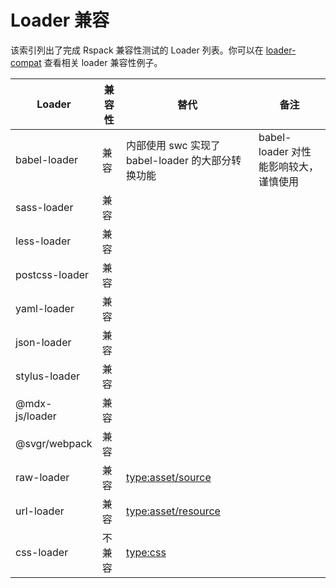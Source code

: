 # Loader 兼容

该索引列出了完成 Rspack 兼容性测试的 Loader 列表。你可以在 [loader-compat](https://github.com/modern-js-dev/rspack/blob/main/examples/loader-compat/rspack.config.js) 查看相关 loader 兼容性例子。

| Loader         | 兼容性 | 替代                                              | 备注                                  |
| -------------- | ------ | ------------------------------------------------- | ------------------------------------- |
| babel-loader   | 兼容   | 内部使用 swc 实现了 babel-loader 的大部分转换功能 | babel-loader 对性能影响较大，谨慎使用 |
| sass-loader    | 兼容   |                                                   |                                       |
| less-loader    | 兼容   |                                                   |                                       |
| postcss-loader | 兼容   |                                                   |                                       |
| yaml-loader    | 兼容   |                                                   |                                       |
| json-loader    | 兼容   |                                                   |                                       |
| stylus-loader  | 兼容   |                                                   |                                       |
| @mdx-js/loader | 兼容   |                                                   |                                       |
| @svgr/webpack  | 兼容   |                                                   |                                       |
| raw-loader     | 兼容   | [type:asset/source](/guide/asset-module)          |                                       |
| url-loader     | 兼容   | [type:asset/resource](/guide/asset-module)        |                                       |
| css-loader     | 不兼容 | [type:css](/guide/language-support.html#css)      |                                       |
